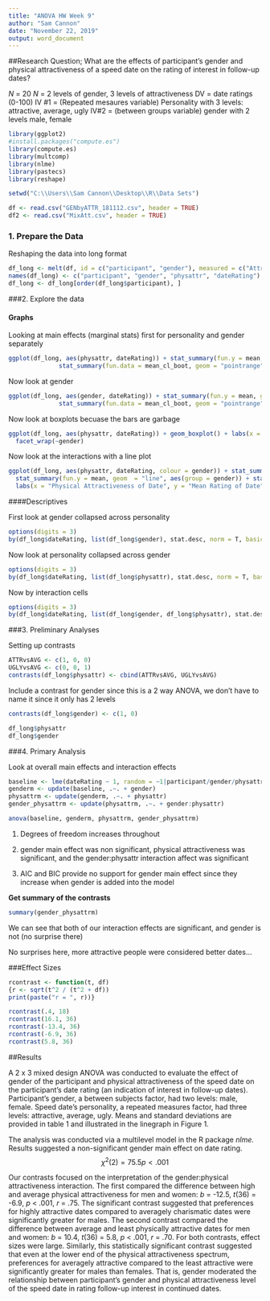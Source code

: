 ---
title: "ANOVA HW Week 9"
author: "Sam Cannon"
date: "November 22, 2019"
output: word_document
---

##Research Question;
What are the effects of participant's gender and physical attractiveness of a speed date on the rating of interest in follow-up dates?

*N* = 20
*N* = 2 levels of gender, 3 levels of attractiveness
DV = date ratings (0-100)
IV #1 = (Repeated mesaures variable) Personality with 3 levels: attractive, average, ugly
IV#2 = (between groups variable) gender with 2 levels male, female


```{r}
library(ggplot2)
#install.packages("compute.es")
library(compute.es)
library(multcomp)
library(nlme)
library(pastecs)
library(reshape)

setwd("C:\\Users\\Sam Cannon\\Desktop\\R\\Data Sets")

df <- read.csv("GENbyATTR_181112.csv", header = TRUE)
df2 <- read.csv("MixAtt.csv", header = TRUE)
```

### 1. Prepare the Data

Reshaping the data into long format

```{r}
df_long <- melt(df, id = c("participant", "gender"), measured = c("Attr", "Avg", "Ugly"))
names(df_long) <- c("participant", "gender", "physattr", "dateRating")
df_long <- df_long[order(df_long$participant), ]
```

###2. Explore the data

#### Graphs

Looking at main effects (marginal stats) first for personality and gender separately 

```{r}
ggplot(df_long, aes(physattr, dateRating)) + stat_summary(fun.y = mean, geom = "bar", fill = "white", colour = "black") +  
              stat_summary(fun.data = mean_cl_boot, geom = "pointrange") + labs(x = "Physical Attractiveness of Date", y = "Mean Rating of Date")
```

Now look at gender

```{r}
ggplot(df_long, aes(gender, dateRating)) + stat_summary(fun.y = mean, geom = "bar", fill = "white", colour = "black") +  
              stat_summary(fun.data = mean_cl_boot, geom = "pointrange") + labs(x = "Gender", y = "Mean Rating of Date")
```

Now look at boxplots becuase the bars are garbage

```{r}
ggplot(df_long, aes(physattr, dateRating)) + geom_boxplot() + labs(x = "Physical Attractiveness of Date", y = "Mean Rating of Date") + 
  facet_wrap(~gender)
```

Now look at the interactions with a line plot

```{r}
ggplot(df_long, aes(physattr, dateRating, colour = gender)) + stat_summary(fun.y = mean, geom = "point") + 
  stat_summary(fun.y = mean, geom  = "line", aes(group = gender)) + stat_summary(fun.data = mean_cl_boot, geom = "errorbar", width = .2) + 
  labs(x = "Physical Attractiveness of Date", y = "Mean Rating of Date", colour = "Gender") + scale_y_continuous(limits = c(0, 100))
```

####Descriptives

First look at gender collapsed across personality

```{r}
options(digits = 3)
by(df_long$dateRating, list(df_long$gender), stat.desc, norm = T, basic = T)
```


Now look at personality collapsed across gender

```{r}
options(digits = 3)
by(df_long$dateRating, list(df_long$physattr), stat.desc, norm = T, basic = T)
```

Now by interaction cells

```{r}
options(digits = 3)
by(df_long$dateRating, list(df_long$gender, df_long$physattr), stat.desc, norm = T, basic = T)
```


###3. Preliminary Analyses

Setting up contrasts

```{r}
ATTRvsAVG <- c(1, 0, 0)
UGLYvsAVG <- c(0, 0, 1)
contrasts(df_long$physattr) <- cbind(ATTRvsAVG, UGLYvsAVG)
```



Include a contrast for gender since this is a 2 way ANOVA, we don't have to name it since it only has 2 levels

```{r}
contrasts(df_long$gender) <- c(1, 0)
```

```{r}
df_long$physattr
df_long$gender
```

###4. Primary Analysis

Look at overall main effects and interaction effects

```{r}
baseline <- lme(dateRating ~ 1, random = ~1|participant/gender/physattr, data = df_long, method = "ML")
genderm <- update(baseline, .~. + gender)
physattrm <- update(genderm, .~. + physattr)
gender_physattrm <- update(physattrm, .~. + gender:physattr)

anova(baseline, genderm, physattrm, gender_physattrm)
```

1. Degrees of freedom increases throughout 

2. gender main effect was non significant, physical attractiveness was significant, and the gender:physattr interaction affect was significant

3. AIC and BIC provide no support for gender main effect since they increase when gender is added into the model

**Get summary of the contrasts**
```{r}
summary(gender_physattrm)
```

We can see that both of our interaction effects are significant, and gender is not (no surprise there)

No surprises here, more attractive people were considered better dates...

###Effect Sizes
```{r}
rcontrast <- function(t, df)
{r <- sqrt(t^2 / (t^2 + df))
print(paste("r = ", r))}

rcontrast(.4, 18)
rcontrast(16.1, 36)
rcontrast(-13.4, 36)
rcontrast(-6.9, 36)
rcontrast(5.8, 36)
```

##Results

A 2 x 3 mixed design ANOVA was conducted to evaluate the effect of gender of the participant and physical attractiveness of the speed date on the participant's date rating (an indication of interest in follow-up dates). Participant's gender, a between subjects factor, had two levels: male, female. Speed date's personality, a repeated measures factor, had three levels: attractive, average, ugly. Means and standard deviations are provided in table 1 and illustrated in the linegraph in Figure 1. 

The analysis was conducted via a multilevel model in the R package *nlme.* Results suggested a non-significant gender main effect on date rating. $$\chi^{2}(2) = 75.5 p < .001$$


Our contrasts focused on the interpretation of the gender:physical attractiveness interaction. The first compared the difference between high and average physical attractiveness for men and women: *b* = -12.5, *t*(36) = -6.9, *p* < .001, *r* = .75. The significant contrast suggested that preferences for highly attractive dates compared to averagely charismatic dates were significantly greater for males. The second contrast compared the difference between average and least physically attractive dates for men and women: *b* = 10.4, *t*(36) = 5.8, *p* < .001, *r* = .70. For both contrasts, effect sizes were large. Similarly, this statistically significant contrast suggested that even at the lower end of the physical attractiveness spectrum, preferences for averagely attractive compared to the least attractive were significantly greater for males than females. That is, gender moderated the relationship between participant's gender and physical attractiveness level of the speed date in rating follow-up interest in continued dates. 













